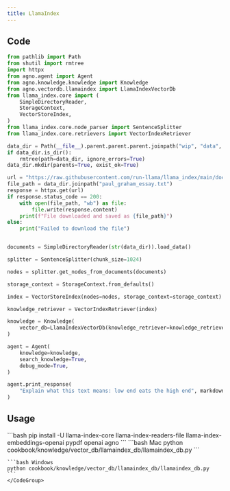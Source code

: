 ```yaml
---
title: LlamaIndex 
---
```


## Code

```python cookbook/knowledge/vector_db/llamaindex_db/llamaindex_db.py
from pathlib import Path
from shutil import rmtree
import httpx
from agno.agent import Agent
from agno.knowledge.knowledge import Knowledge
from agno.vectordb.llamaindex import LlamaIndexVectorDb
from llama_index.core import (
    SimpleDirectoryReader,
    StorageContext,
    VectorStoreIndex,
)
from llama_index.core.node_parser import SentenceSplitter
from llama_index.core.retrievers import VectorIndexRetriever

data_dir = Path(__file__).parent.parent.parent.joinpath("wip", "data", "paul_graham")
if data_dir.is_dir():
    rmtree(path=data_dir, ignore_errors=True)
data_dir.mkdir(parents=True, exist_ok=True)

url = "https://raw.githubusercontent.com/run-llama/llama_index/main/docs/docs/examples/data/paul_graham/paul_graham_essay.txt"
file_path = data_dir.joinpath("paul_graham_essay.txt")
response = httpx.get(url)
if response.status_code == 200:
    with open(file_path, "wb") as file:
        file.write(response.content)
    print(f"File downloaded and saved as {file_path}")
else:
    print("Failed to download the file")


documents = SimpleDirectoryReader(str(data_dir)).load_data()

splitter = SentenceSplitter(chunk_size=1024)

nodes = splitter.get_nodes_from_documents(documents)

storage_context = StorageContext.from_defaults()

index = VectorStoreIndex(nodes=nodes, storage_context=storage_context)

knowledge_retriever = VectorIndexRetriever(index)

knowledge = Knowledge(
    vector_db=LlamaIndexVectorDb(knowledge_retriever=knowledge_retriever)
)

agent = Agent(
    knowledge=knowledge,
    search_knowledge=True,
    debug_mode=True,
)

agent.print_response(
    "Explain what this text means: low end eats the high end", markdown=True
)
```

## Usage

<Steps>
  <Snippet file="create-venv-step.mdx" />

  <Step title="Install libraries">
    ```bash
    pip install -U llama-index-core llama-index-readers-file llama-index-embeddings-openai pypdf openai agno
    ```
  </Step>

  <Step title="Run Agent">
    <CodeGroup>
    ```bash Mac
    python cookbook/knowledge/vector_db/llamaindex_db/llamaindex_db.py
    ```

    ```bash Windows
    python cookbook/knowledge/vector_db/llamaindex_db/llamaindex_db.py
    ```
    </CodeGroup>
  </Step>
</Steps>